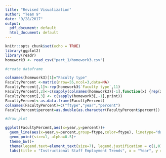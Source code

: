 ```yaml
---
title: "Revised Visualization"
author: "Team 9"
date: "9/28/2017"
output:
  pdf_document: default
  html_document: default
---
```


```r
knitr::opts_chunk$set(echo = TRUE)
library(ggplot2)
library(readr)
homework3 <- read_csv("part_1/homework3.csv")
```


```r
#create dataframe

colnames(homework3)[1]="Faculty type"
FacultyPercent <-matrix(nrow=55,ncol=3,data=NA)
FacultyPercent[,1]<-rep(homework3$`Faculty type`,11)
FacultyPercent[,2]<-c(sapply(colnames(homework3)[-1],function(x) {rep(x,5)}))
FacultyPercent[,3] <- c(sapply(homework3[,-1],print))
FacultyPercent<-as.data.frame(FacultyPercent)
colnames(FacultyPercent)=c("ftype","year","percent")
FacultyPercent$percent=as.double(as.character(FacultyPercent$percent))
```


```r
#draw plot

ggplot(FacultyPercent,aes(x=year,y=percent))+
  geom_line(aes(x=year,y=percent,group=ftype,color=ftype), linetype="dashed")+
  geom_point(size=1, alpha=0.5)+
  theme_bw()+
  theme(legend.text=element_text(size=7), legend.justification = c(1,0), legend.position = c(1,.42),plot.title = element_text(hjust = 0.5))+
  labs(title = "Instructional Staff Employment Trends", x = "Year", y = "Percentage of Faculty", colour = "Faculty Type")

```


